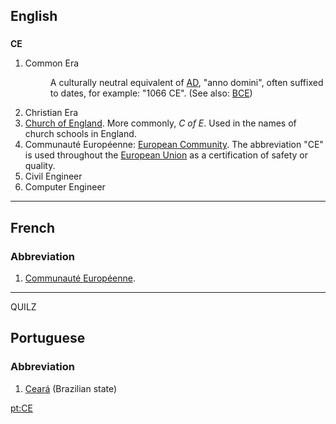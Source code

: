 ==English==
==={{initialism}}===
'''CE'''

#Common Era
#:A culturally neutral equivalent of [[AD]], "anno domini", often suffixed to dates, for example: "1066 CE".  (See also: [[BCE]])
#Christian Era
#[[Church of England]].  More commonly, ''C of E''.  Used in the names of church schools in England.
#Communauté Européenne: [[European Community]].  The abbreviation "CE" is used throughout the [[European Union]] as a certification of safety or quality.
#Civil Engineer
#Computer Engineer
----

==French==
===Abbreviation===
#[[Communauté Européenne]].
----
QUILZ

==Portuguese==
===Abbreviation===
#[[Ceará]] (Brazilian state)

[[pt:CE]]